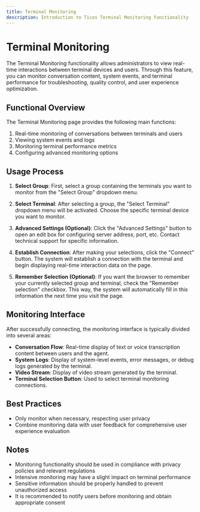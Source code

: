 ```yaml
---
title: Terminal Monitoring
description: Introduction to Ticos Terminal Monitoring functionality
---
```


# Terminal Monitoring

The Terminal Monitoring functionality allows administrators to view real-time interactions between terminal devices and users. Through this feature, you can monitor conversation content, system events, and terminal performance for troubleshooting, quality control, and user experience optimization.

## Functional Overview

The Terminal Monitoring page provides the following main functions:

1. Real-time monitoring of conversations between terminals and users
2. Viewing system events and logs
3. Monitoring terminal performance metrics
4. Configuring advanced monitoring options

## Usage Process

1.  **Select Group**: First, select a group containing the terminals you want to monitor from the "Select Group" dropdown menu.

2.  **Select Terminal**: After selecting a group, the "Select Terminal" dropdown menu will be activated. Choose the specific terminal device you want to monitor.

3.  **Advanced Settings (Optional)**: Click the "Advanced Settings" button to open an edit box for configuring server address, port, etc. Contact technical support for specific information.

4.  **Establish Connection**: After making your selections, click the "Connect" button. The system will establish a connection with the terminal and begin displaying real-time interaction data on the page.

5.  **Remember Selection (Optional)**: If you want the browser to remember your currently selected group and terminal, check the "Remember selection" checkbox. This way, the system will automatically fill in this information the next time you visit the page.

## Monitoring Interface

After successfully connecting, the monitoring interface is typically divided into several areas:

-   **Conversation Flow**: Real-time display of text or voice transcription content between users and the agent.
-   **System Logs**: Display of system-level events, error messages, or debug logs generated by the terminal.
-   **Video Stream**: Display of video stream generated by the terminal.
-   **Terminal Selection Button**: Used to select terminal monitoring connections.

## Best Practices

- Only monitor when necessary, respecting user privacy
- Combine monitoring data with user feedback for comprehensive user experience evaluation

## Notes

- Monitoring functionality should be used in compliance with privacy policies and relevant regulations
- Intensive monitoring may have a slight impact on terminal performance
- Sensitive information should be properly handled to prevent unauthorized access
- It is recommended to notify users before monitoring and obtain appropriate consent
